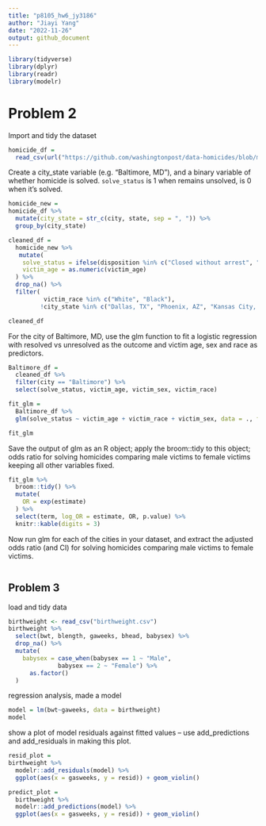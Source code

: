 ```yaml
---
title: "p8105_hw6_jy3186"
author: "Jiayi Yang"
date: "2022-11-26"
output: github_document
---
```

```r
library(tidyverse)
library(dplyr)
library(readr)
library(modelr)
```

# Problem 2
Import and tidy the dataset
```r
homicide_df = 
  read_csv(url("https://github.com/washingtonpost/data-homicides/blob/master/homicide-data.csv?raw=true"))
```
Create a city_state variable (e.g. “Baltimore, MD”), and a binary variable of whether homicide is solved. `solve_status` is 1 when remains unsolved, is 0 when it's solved.
```r
homicide_new =
homicide_df %>% 
  mutate(city_state = str_c(city, state, sep = ", ")) %>% 
  group_by(city_state)

cleaned_df =
  homicide_new %>% 
   mutate(
    solve_status = ifelse(disposition %in% c("Closed without arrest", "Open/No arrest"),1,0),
    victim_age = as.numeric(victim_age)
  ) %>% 
  drop_na() %>% 
  filter( 
          victim_race %in% c("White", "Black"),
         !city_state %in% c("Dallas, TX", "Phoenix, AZ", "Kansas City, MO", "Tulsa, AL")) 

cleaned_df
```
For the city of Baltimore, MD, use the glm function to fit a logistic regression with resolved vs unresolved as the outcome and victim age, sex and race as predictors.
```r
Baltimore_df = 
  cleaned_df %>% 
  filter(city == "Baltimore") %>% 
  select(solve_status, victim_age, victim_sex, victim_race)

fit_glm = 
  Baltimore_df %>% 
  glm(solve_status ~ victim_age + victim_race + victim_sex, data = ., family = binomial())

fit_glm
```

Save the output of glm as an R object; apply the broom::tidy to this object; 
odds ratio for solving homicides comparing male victims to female victims keeping all other variables fixed.

```r
fit_glm %>% 
  broom::tidy() %>% 
  mutate(
    OR = exp(estimate)
  ) %>% 
  select(term, log_OR = estimate, OR, p.value) %>% 
  knitr::kable(digits = 3)
```
Now run glm for each of the cities in your dataset, and extract the adjusted odds ratio (and CI) for solving homicides comparing male victims to female victims. 
```r

```

## Problem 3
load and tidy data
```r
birthweight <- read_csv("birthweight.csv")
birthweight %>% 
  select(bwt, blength, gaweeks, bhead, babysex) %>% 
  drop_na() %>% 
  mutate(
    babysex = case_when(babysex == 1 ~ "Male",
              babysex == 2 ~ "Female") %>% 
      as.factor()
  )
```
regression analysis, made a model
```r
model = lm(bwt~gaweeks, data = birthweight)
model
```
show a plot of model residuals against fitted values – use add_predictions and add_residuals in making this plot.
```r
resid_plot =
birthweight %>% 
  modelr::add_residuals(model) %>% 
  ggplot(aes(x = gasweeks, y = resid)) + geom_violin()

predict_plot = 
  birthweight %>% 
  modelr::add_predictions(model) %>% 
  ggplot(aes(x = gasweeks, y = resid)) + geom_violin()

```





